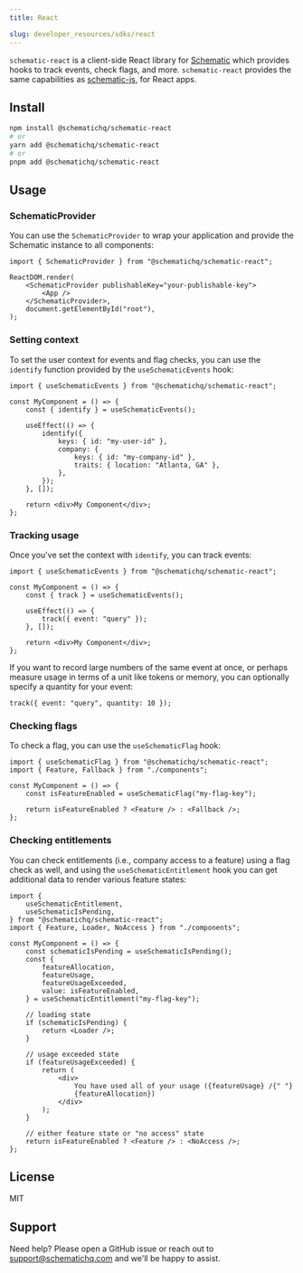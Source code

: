 ```yaml
---
title: React

slug: developer_resources/sdks/react
---
```


`schematic-react` is a client-side React library for [Schematic](https://schematichq.com) which provides hooks to track events, check flags, and more. `schematic-react` provides the same capabilities as [schematic-js](https://github.com/schematichq/schematic-js/tree/main/js), for React apps.

## Install

```bash
npm install @schematichq/schematic-react
# or
yarn add @schematichq/schematic-react
# or
pnpm add @schematichq/schematic-react
```

## Usage

### SchematicProvider

You can use the `SchematicProvider` to wrap your application and provide the Schematic instance to all components:

```tsx
import { SchematicProvider } from "@schematichq/schematic-react";

ReactDOM.render(
    <SchematicProvider publishableKey="your-publishable-key">
        <App />
    </SchematicProvider>,
    document.getElementById("root"),
);
```

### Setting context

To set the user context for events and flag checks, you can use the `identify` function provided by the `useSchematicEvents` hook:

```tsx
import { useSchematicEvents } from "@schematichq/schematic-react";

const MyComponent = () => {
    const { identify } = useSchematicEvents();

    useEffect(() => {
        identify({
            keys: { id: "my-user-id" },
            company: {
                keys: { id: "my-company-id" },
                traits: { location: "Atlanta, GA" },
            },
        });
    }, []);

    return <div>My Component</div>;
};
```

### Tracking usage

Once you've set the context with `identify`, you can track events:

```tsx
import { useSchematicEvents } from "@schematichq/schematic-react";

const MyComponent = () => {
    const { track } = useSchematicEvents();

    useEffect(() => {
        track({ event: "query" });
    }, []);

    return <div>My Component</div>;
};
```

If you want to record large numbers of the same event at once, or perhaps measure usage in terms of a unit like tokens or memory, you can optionally specify a quantity for your event:

```tsx
track({ event: "query", quantity: 10 });
```

### Checking flags

To check a flag, you can use the `useSchematicFlag` hook:

```tsx
import { useSchematicFlag } from "@schematichq/schematic-react";
import { Feature, Fallback } from "./components";

const MyComponent = () => {
    const isFeatureEnabled = useSchematicFlag("my-flag-key");

    return isFeatureEnabled ? <Feature /> : <Fallback />;
};
```

### Checking entitlements

You can check entitlements (i.e., company access to a feature) using a flag check as well, and using the `useSchematicEntitlement` hook you can get additional data to render various feature states:

```tsx
import {
    useSchematicEntitlement,
    useSchematicIsPending,
} from "@schematichq/schematic-react";
import { Feature, Loader, NoAccess } from "./components";

const MyComponent = () => {
    const schematicIsPending = useSchematicIsPending();
    const {
        featureAllocation,
        featureUsage,
        featureUsageExceeded,
        value: isFeatureEnabled,
    } = useSchematicEntitlement("my-flag-key");

    // loading state
    if (schematicIsPending) {
        return <Loader />;
    }

    // usage exceeded state
    if (featureUsageExceeded) {
        return (
            <div>
                You have used all of your usage ({featureUsage} /{" "}
                {featureAllocation})
            </div>
        );
    }

    // either feature state or "no access" state
    return isFeatureEnabled ? <Feature /> : <NoAccess />;
};
```

## License

MIT

## Support

Need help? Please open a GitHub issue or reach out to [support@schematichq.com](mailto:support@schematichq.com) and we'll be happy to assist.
